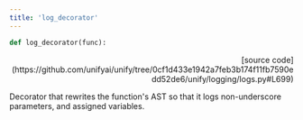 ```yaml
---
title: 'log_decorator'
---
```


```python
def log_decorator(func):
```

<p align="right">[source code](https://github.com/unifyai/unify/tree/0cf1d433e1942a7feb3b174f11fb7590edd52de6/unify/logging/logs.py#L699)</p>

Decorator that rewrites the function's AST so that it logs non-underscore
parameters, and assigned variables.